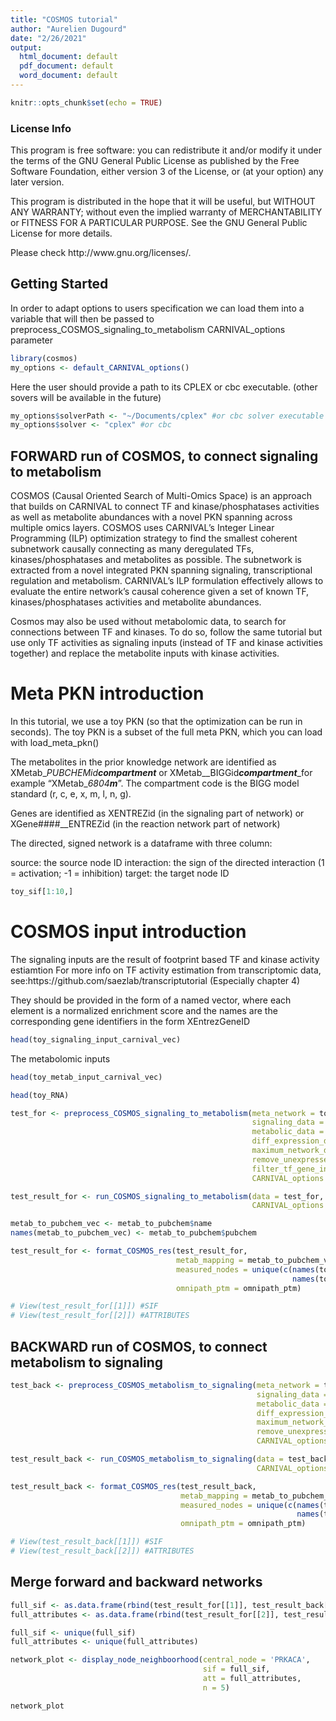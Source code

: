 ```yaml
---
title: "COSMOS tutorial"
author: "Aurelien Dugourd"
date: "2/26/2021"
output:
  html_document: default
  pdf_document: default
  word_document: default
---
```


```r
knitr::opts_chunk$set(echo = TRUE)
```

### License Info

This program is free software: you can redistribute it and/or modify it under 
the terms of the GNU General Public License as published by the Free Software 
Foundation, either version 3 of the License, or (at your option) any later 
version.

This program is distributed in the hope that it will be useful, but WITHOUT ANY 
WARRANTY; without even the implied warranty of MERCHANTABILITY or FITNESS FOR 
A PARTICULAR PURPOSE. See the GNU General Public License for more details.

Please check http://www.gnu.org/licenses/.

## Getting Started

In order to adapt options to users specification we can load them into a variable 
that will then be passed to preprocess_COSMOS_signaling_to_metabolism CARNIVAL_options parameter

```r
library(cosmos)
my_options <- default_CARNIVAL_options()
```

Here the user should provide a path to its CPLEX or cbc executable. (other sovers will be available in the future)

```r
my_options$solverPath <- "~/Documents/cplex" #or cbc solver executable
my_options$solver <- "cplex" #or cbc
```

## FORWARD run of COSMOS, to connect signaling to metabolism

COSMOS (Causal Oriented Search of Multi-Omics Space) is an
approach that builds on CARNIVAL to connect TF and kinase/phosphatases activities as
well as metabolite abundances with a novel PKN spanning across multiple omics layers. 
COSMOS uses CARNIVAL’s Integer Linear Programming (ILP) optimization
strategy to find the smallest coherent subnetwork causally connecting as many deregulated
TFs, kinases/phosphatases and metabolites as possible. The subnetwork is extracted from a
novel integrated PKN spanning signaling, transcriptional regulation and metabolism. 
CARNIVAL’s ILP formulation effectively allows to evaluate the entire network's
causal coherence given a set of known TF, kinases/phosphatases activities and metabolite
abundances.

Cosmos may also be used without metabolomic data, to search for connections between TF 
and kinases. To do so, follow the same tutorial but use only TF activities as signaling 
inputs (instead of TF and kinase activities together) and replace the metabolite inputs 
with kinase activities.

# Meta PKN introduction

In this tutorial, we use a toy PKN (so that the optimization can be run in seconds). 
The toy PKN is a subset of the  full meta PKN, which you can load with load_meta_pkn()

The metabolites in the prior knowledge network are identified as XMetab__PUBCHEMid___compartment____ 
or XMetab__BIGGid___compartment____for example “XMetab__6804___m____”. 
The compartment code is the BIGG model standard (r, c, e, x, m, l, n, g).

Genes are identified as XENTREZid (in the signaling part of network) 
or XGene####__ENTREZid (in the reaction network part of network)

The directed, signed network is a dataframe with three column:

source: the source node ID
interaction: the sign of the directed interaction (1 = activation; -1 = inhibition)
target: the target node ID

```r
toy_sif[1:10,]
```

# COSMOS input introduction

The signaling inputs are the result of footprint based TF and kinase activity estiamtion
For more info on TF activity estimation from transcriptomic data, 
see:https://github.com/saezlab/transcriptutorial (Especially chapter 4)

They should be provided in the form of a named vector, where each element is 
a normalized enrichment score and the names are the corresponding gene identifiers in the form
XEntrezGeneID

```r
head(toy_signaling_input_carnival_vec)
```
The metabolomic inputs

```r
head(toy_metab_input_carnival_vec)
```

```r
head(toy_RNA)
```

```r
test_for <- preprocess_COSMOS_signaling_to_metabolism(meta_network = toy_sif,  
                                                      signaling_data = toy_signaling_input_carnival_vec,
                                                      metabolic_data = toy_metab_input_carnival_vec,
                                                      diff_expression_data = toy_RNA,
                                                      maximum_network_depth = 15,
                                                      remove_unexpressed_nodes = T,
                                                      filter_tf_gene_interaction_by_optimization = T,
                                                      CARNIVAL_options = my_options)
```

```r
test_result_for <- run_COSMOS_signaling_to_metabolism(data = test_for,
                                                      CARNIVAL_options = my_options)
```

```r
metab_to_pubchem_vec <- metab_to_pubchem$name
names(metab_to_pubchem_vec) <- metab_to_pubchem$pubchem

test_result_for <- format_COSMOS_res(test_result_for,
                                     metab_mapping = metab_to_pubchem_vec,
                                     measured_nodes = unique(c(names(toy_metab_input_carnival_vec),
                                                               names(toy_signaling_input_carnival_vec))),
                                     omnipath_ptm = omnipath_ptm)
```

```r
# View(test_result_for[[1]]) #SIF
# View(test_result_for[[2]]) #ATTRIBUTES
```

## BACKWARD run of COSMOS, to connect metabolism to signaling

```r
test_back <- preprocess_COSMOS_metabolism_to_signaling(meta_network = toy_sif,
                                                       signaling_data = toy_signaling_input_carnival_vec,
                                                       metabolic_data = toy_metab_input_carnival_vec,
                                                       diff_expression_data = toy_RNA,
                                                       maximum_network_depth = 15,
                                                       remove_unexpressed_nodes = F,
                                                       CARNIVAL_options = my_options)
```

```r
test_result_back <- run_COSMOS_metabolism_to_signaling(data = test_back,
                                                       CARNIVAL_options = my_options)
```

```r
test_result_back <- format_COSMOS_res(test_result_back,
                                      metab_mapping = metab_to_pubchem_vec,
                                      measured_nodes = unique(c(names(toy_metab_input_carnival_vec),
                                                                names(toy_signaling_input_carnival_vec))),
                                      omnipath_ptm = omnipath_ptm)
```

```r
# View(test_result_back[[1]]) #SIF
# View(test_result_back[[2]]) #ATTRIBUTES
```

## Merge forward and backward networks

```r
full_sif <- as.data.frame(rbind(test_result_for[[1]], test_result_back[[1]]))
full_attributes <- as.data.frame(rbind(test_result_for[[2]], test_result_back[[2]]))

full_sif <- unique(full_sif)
full_attributes <- unique(full_attributes)
```

```r
network_plot <- display_node_neighboorhood(central_node = 'PRKACA', 
                                           sif = full_sif, 
                                           att = full_attributes, 
                                           n = 5)

network_plot
```

```r

```

```r

```

```r

```

```r

```

```r

```

```r

```

```r

```

```r

```